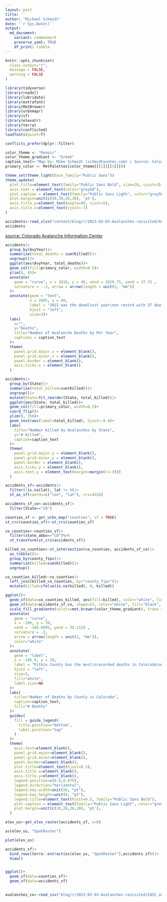 ```yaml
---
layout: post 
title: ''
author: 'Michael Schmidt'
date: '`r Sys.Date()`'
output:
  md_document:
    variant: commonmark
    preserve_yaml: TRUE
    df_print: tibble
---
```


```r
knitr::opts_chunk$set(
  class.output="r",
  message = FALSE,
  warning = FALSE
)
```

```r
library(tidyverse)
library(readxl)
library(lubridate)
library(extrafont)
library(MetBrewer)
library(urbnmapr)
library(sf)
library(elevatr)
library(terra)
library(conflicted)
loadfonts(quiet=T)

conflicts_prefer(dplyr::filter)

color_theme <- "Renoir"
color_theme_gradient <- "Greek"
caption_text<-"Map by: Mike Schmidt (schmidtynotes.com) | Source: Colorado Avalanche Information Center"
primary_color <- MetPalettes[color_theme][[1]][[1]][9]

theme_set(theme_light(base_family="Public Sans"))
theme_update(
  plot.title=element_text(family="Public Sans Bold", size=20, vjust=3),
  axis.text = element_text(color="grey50"),
  plot.caption = element_text(family="Public Sans Light", color="grey50", vjust=-25),
  plot.margin=unit(c(30,30,50,30), 'pt'),
  axis.title.y=element_text(angle=90, vjust=5),
  axis.title.x=element_text(vjust=-7)
)

```

```r
accidents<-read_xlsx("content/blog/r/2023-03-03-Avalanches-revisited/Accidents_2022_PUBLIC.xlsx")
accidents
```

[source: Colorado Avalanche Information Center](https://avalanche.state.co.us/accidents/statistics-and-reporting)
```r
accidents|>
  group_by(AvyYear)|>
  summarize(total_deaths = sum(Killed))|>
  ungroup()|>
  ggplot(aes(AvyYear, total_deaths))+
  geom_col(fill=primary_color, width=0.5)+
  ylim(0, 45)+
  annotate(
    geom = "curve", x = 2016, y = 40, xend = 2020.75, yend = 37.75 , 
    curvature = -.3, arrow = arrow(length = unit(2, "mm"))
  )+
  annotate(geom = "text", 
           x = 2005, y = 40, 
           label = "2021 was the deadliest year\non record with 37 deaths in\nthe United States.", 
           hjust = "left",
           size=3)+
  labs(
    x="",
    y="Deaths",
    title="Number of Avalanche Deaths by Per Year",
    captions = caption_text
  )+
  theme(
    panel.grid.major.x = element_blank(),
    panel.grid.minor.x = element_blank(),
    panel.border = element_blank(),
    axis.ticks.x = element_blank()
  )
```

```r
accidents|>
  group_by(State)|>
  summarize(total_killed=sum(Killed))|>
  ungroup()|>
  mutate(State=fct_reorder(State, total_killed))|>
  ggplot(aes(State, total_killed))+
  geom_col(fill=primary_color, width=0.5)+
  coord_flip()+
  ylim(0, 350)+
  geom_text(aes(label=total_killed), hjust=-0.4)+
  labs(
    title="Number Killed by Avalanches by State",
    y="# Killed",
    caption=caption_text
  )+
  theme(
    panel.grid.major.y = element_blank(),
    panel.grid.minor.y = element_blank(),
    panel.border = element_blank(),
    axis.ticks.y = element_blank(),
    axis.text.y = element_text(margin=margin(r=-30))
  )
```

```r
accidents_sf<-accidents|>
  filter(!is.na(lat), lat != 0)|>
  st_as_sf(coords=c("lon", "lat"), crs=4326)

accidents_sf_co<-accidents_sf|>
  filter(State=="CO")

counties_sf <- get_urbn_map("counties", sf = TRUE)
st_crs(counties_sf)<-st_crs(counties_sf)

co_counties<-counties_sf|>
  filter(state_abbv=="CO")%>%
  st_transform(st_crs(accidents_sf))

killed_co_counties<-st_intersection(co_counties, accidents_sf_co)|>
  as_tibble()|>
  group_by(county_fips)|>
  summarize(killed=sum(Killed))|>
  ungroup()

co_counties_killed<-co_counties|>
  left_join(killed_co_counties, by="county_fips")|>
  mutate(killed=ifelse(is.na(killed), 0, killed))

ggplot()+
  geom_sf(data=co_counties_killed, aes(fill=killed), color="white", linewidth=1)+
  geom_sf(data=accidents_sf_co, shape=23, color="white", fill="black", size=3)+
  scale_fill_gradientn(colors=met.brewer(color_theme_gradient), trans = 'reverse')+
  annotate(
    geom = "curve", 
    x = -106, y = 39, 
    xend = -106.8995, yend = 39.2129 , 
    curvature = .3, 
    arrow = arrow(length = unit(2, "mm")),
    color="white"
  )+
  annotate(
    geom = "label", 
    x = -105.9, y = 39, 
    label = "Pitkin County has the most\nrecorded deaths in Colorado\nwith 18", 
    hjust = "left",
    size=3,
    fill="white",
    label.size=NA
  )+
  labs(
    title="Number of Deaths by County in Colorado",
    caption=caption_text,
    fill="# Deaths"
  )+
  guides(
    fill = guide_legend(
      title.position="bottom",
      label.position="top"
    )
  )+
  theme(
    axis.text=element_blank(),
    panel.grid.major=element_blank(),
    panel.grid.minor=element_blank(),
    panel.border=element_blank(),
    plot.title=element_text(hjust=0.5),
    axis.title.x=element_blank(),
    axis.title.y=element_blank(),
    legend.position=c(0.8,0.875),
    legend.direction="horizontal",
    legend.key.width=unit(50, "pt"),
    legend.key.height=unit(9, "pt"),
    legend.title=element_text(hjust=0.5, family="Public Sans Bold"),
    plot.caption = element_text(family="Public Sans Light", color="grey50", vjust=-15),
    plot.margin=unit(c(20,20,20,20), 'pt'),
  )
```

```r
elev_us<-get_elev_raster(accidents_sf, z=8)

as(elev_us, "SpatRaster")

plot(elev_us)

accidents_sf|>
  bind_rows(terra::extract(as(elev_us, "SpatRaster"),accidents_sf))|>
  View()


ggplot()+
  geom_sf(data=counties_sf)+
  geom_sf(data=accidents_sf)
  
```

```r
avalanches_co<-read_csv("blog/r/2023-03-03-Avalanches-revisited/CAIC_avalanches_1950-01-01_2023-03-05.csv")
```

